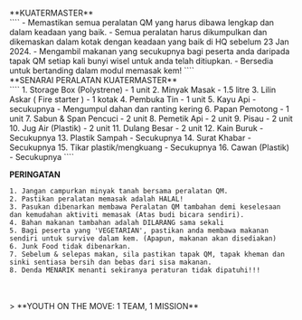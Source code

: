 
<GuideHeader id="15"/>

<br/>
**KUATERMASTER**
<br/>
````
- Memastikan semua peralatan QM yang harus dibawa lengkap dan dalam keadaan yang baik.
- Semua peralatan harus dikumpulkan dan dikemaskan dalam kotak dengan keadaan yang baik di HQ sebelum 23 Jan 2024. 
- Mengambil makanan yang secukupnya bagi peserta anda daripada tapak QM setiap kali bunyi wisel untuk anda telah ditiupkan.
- Bersedia untuk bertanding dalam modul memasak kem!
````
<br/>
**SENARAI PERALATAN KUATERMASTER**
<br/>
````
1. Storage Box (Polystrene)                 - 1 unit
2. Minyak Masak                             - 1.5 litre
3. Lilin Askar ( Fire starter )             - 1 kotak
4. Pembuka Tin                              - 1 unit
5. Kayu Api                                 - secukupnya
     - Mengumpul dahan dan ranting kering
6. Papan Pemotong                           - 1 unit
7. Sabun & Span Pencuci                     - 2 unit
8. Pemetik Api                              - 2 unit
9. Pisau                                    - 2 unit
10. Jug Air (Plastik)                       - 2 unit
11. Dulang Besar                            - 2 unit
12. Kain Buruk                              - Secukupnya
13. Plastik Sampah                          - Secukupnya
14. Surat Khabar                            - Secukupnya
15. Tikar plastik/mengkuang                 - Secukupnya
16. Cawan (Plastik)                         - Secukupnya
````
<br/>

**PERINGATAN**
<br/>
````
1. Jangan campurkan minyak tanah bersama peralatan QM.
2. Pastikan peralatan memasak adalah HALAL!
3. Pasukan dibenarkan membawa Peralatan QM tambahan demi keselesaan dan kemudahan aktiviti memasak (Atas budi bicara sendiri).
4. Bahan makanan tambahan adalah DILARANG sama sekali
5. Bagi peserta yang 'VEGETARIAN', pastikan anda membawa makanan sendiri untuk survive dalam kem. (Apapun, makanan akan disediakan)
6. Junk Food tidak dibenarkan.
7. Sebelum & selepas makan, sila pastikan tapak QM, tapak kheman dan sinki sentiasa bersih dan bebas dari sisa makanan.
8. Denda MENARIK menanti sekiranya peraturan tidak dipatuhi!!!
````
<br/>
<br/>
> **YOUTH ON THE MOVE: 1 TEAM, 1 MISSION**